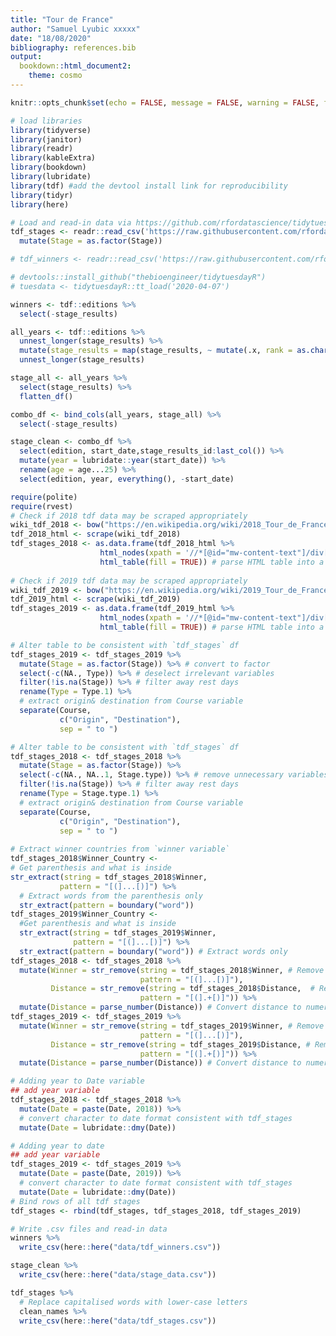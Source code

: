 ```yaml
---
title: "Tour de France"
author: "Samuel Lyubic xxxxx"
date: "18/08/2020"
bibliography: references.bib
output: 
  bookdown::html_document2:
    theme: cosmo
---
```


```r
knitr::opts_chunk$set(echo = FALSE, message = FALSE, warning = FALSE, fig.align = "center", fig.height = 8, fig.width = 8)

# load libraries
library(tidyverse)
library(janitor)
library(readr)
library(kableExtra)
library(bookdown)
library(lubridate)
library(tdf) #add the devtool install link for reproducibility
library(tidyr)
library(here)
```

```r
# Load and read-in data via https://github.com/rfordatascience/tidytuesday/blob/master/data/2020/2020-04-07/readme.md
tdf_stages <- readr::read_csv('https://raw.githubusercontent.com/rfordatascience/tidytuesday/master/data/2020/2020-04-07/tdf_stages.csv') %>%
  mutate(Stage = as.factor(Stage))

# tdf_winners <- readr::read_csv('https://raw.githubusercontent.com/rfordatascience/tidytuesday/master/data/2020/2020-04-07/tdf_winners.csv')

# devtools::install_github("thebioengineer/tidytuesdayR")
# tuesdata <- tidytuesdayR::tt_load('2020-04-07')
```

```r
winners <- tdf::editions %>% 
  select(-stage_results)

all_years <- tdf::editions %>% 
  unnest_longer(stage_results) %>% 
  mutate(stage_results = map(stage_results, ~ mutate(.x, rank = as.character(rank)))) %>% 
  unnest_longer(stage_results)

stage_all <- all_years %>% 
  select(stage_results) %>% 
  flatten_df()

combo_df <- bind_cols(all_years, stage_all) %>% 
  select(-stage_results)

stage_clean <- combo_df %>% 
  select(edition, start_date,stage_results_id:last_col()) %>% 
  mutate(year = lubridate::year(start_date)) %>% 
  rename(age = age...25) %>% 
  select(edition, year, everything(), -start_date)
```


```r
require(polite)
require(rvest)
# Check if 2018 tdf data may be scraped appropriately
wiki_tdf_2018 <- bow("https://en.wikipedia.org/wiki/2018_Tour_de_France")
tdf_2018_html <- scrape(wiki_tdf_2018)
tdf_stages_2018 <- as.data.frame(tdf_2018_html %>%
                    html_nodes(xpath = '//*[@id="mw-content-text"]/div[1]/table[2]') %>%
                    html_table(fill = TRUE)) # parse HTML table into a data frame
                    
# Check if 2019 tdf data may be scraped appropriately
wiki_tdf_2019 <- bow("https://en.wikipedia.org/wiki/2019_Tour_de_France")
tdf_2019_html <- scrape(wiki_tdf_2019)
tdf_stages_2019 <- as.data.frame(tdf_2019_html %>%
                    html_nodes(xpath = '//*[@id="mw-content-text"]/div[1]/table[2]') %>%
                    html_table(fill = TRUE)) # parse HTML table into a data frame
```

```r
# Alter table to be consistent with `tdf_stages` df
tdf_stages_2019 <- tdf_stages_2019 %>%
  mutate(Stage = as.factor(Stage)) %>% # convert to factor
  select(-c(NA., Type)) %>% # deselect irrelevant variables
  filter(!is.na(Stage)) %>% # filter away rest days
  rename(Type = Type.1) %>%
  # extract origin& destination from Course variable
  separate(Course, 
           c("Origin", "Destination"), 
           sep = " to ") 

# Alter table to be consistent with `tdf_stages` df
tdf_stages_2018 <- tdf_stages_2018 %>%
  mutate(Stage = as.factor(Stage)) %>%
  select(-c(NA., NA..1, Stage.type)) %>% # remove unnecessary variables
  filter(!is.na(Stage)) %>% # filter away rest days
  rename(Type = Stage.type.1) %>%
  # extract origin& destination from Course variable
  separate(Course, 
           c("Origin", "Destination"), 
           sep = " to ") 
  
# Extract winner countries from `winner variable`
tdf_stages_2018$Winner_Country <- 
# Get parenthesis and what is inside
str_extract(string = tdf_stages_2018$Winner, 
           pattern = "[(]...[)]") %>%  
  # Extract words from the parenthesis only
  str_extract(pattern = boundary("word")) 
tdf_stages_2019$Winner_Country <-
  #Get parenthesis and what is inside
  str_extract(string = tdf_stages_2019$Winner,
              pattern = "[(]...[)]") %>%
  str_extract(pattern = boundary("word")) # Extract words only 
tdf_stages_2018 <- tdf_stages_2018 %>%
  mutate(Winner = str_remove(string = tdf_stages_2018$Winner, # Remove country details
                             pattern = "[(]...[)]"),
         Distance = str_remove(string = tdf_stages_2018$Distance,  # Remove miles details
                             pattern = "[(].+[)]")) %>%
  mutate(Distance = parse_number(Distance)) # Convert distance to numeric
tdf_stages_2019 <- tdf_stages_2019 %>%
  mutate(Winner = str_remove(string = tdf_stages_2019$Winner, # Remove country details
                             pattern = "[(]...[)]"), 
         Distance = str_remove(string = tdf_stages_2019$Distance, # Remove miles details
                             pattern = "[(].+[)]")) %>%
  mutate(Distance = parse_number(Distance)) # Convert distance to numeric

# Adding year to Date variable
## add year variable
tdf_stages_2018 <- tdf_stages_2018 %>%
  mutate(Date = paste(Date, 2018)) %>%
  # convert character to date format consistent with tdf_stages
  mutate(Date = lubridate::dmy(Date))

# Adding year to date
## add year variable
tdf_stages_2019 <- tdf_stages_2019 %>%
  mutate(Date = paste(Date, 2019)) %>%
  # convert character to date format consistent with tdf_stages
  mutate(Date = lubridate::dmy(Date))
# Bind rows of all tdf stages
tdf_stages <- rbind(tdf_stages, tdf_stages_2018, tdf_stages_2019)
```

```r
# Write .csv files and read-in data
winners %>% 
  write_csv(here::here("data/tdf_winners.csv"))

stage_clean %>% 
  write_csv(here::here("data/stage_data.csv"))

tdf_stages %>%
  # Replace capitalised words with lower-case letters
  clean_names %>%
  write_csv(here::here("data/tdf_stages.csv")) 
```

